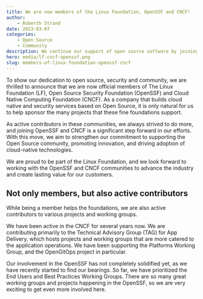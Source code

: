 ```yaml
---
title: We are now members of the Linux Foundation, OpenSSF and CNCF!
author:
    - Roberth Strand
date: 2023-03-07
categories:
    - Open Source
    - Community
description: We continue our support of open source software by joining several key foundations.
hero: media/lf-cncf-openssf.png
slug: members-of-linux-foundation-openssf-cncf
---
```


To show our dedication to open source, security and community, we are thrilled to announce that we are now official members of The Linux Foundation (LF), Open Source Security Foundation (OpenSSF) and Cloud Native Computing Foundation (CNCF). As a company that builds cloud native and security services based on Open Source, it is only natural for us to help sponsor the many projects that these fine foundations support.

As active contributors in these communities, we always strived to do more, and joining OpenSSF and CNCF is a significant step forward in our efforts. With this move, we aim to strengthen our commitment to supporting the Open Source community, promoting innovation, and driving adoption of cloud-native technologies.

We are proud to be part of the Linux Foundation, and we look forward to working with the OpenSSF and CNCF communities to advance the industry and create lasting value for our customers.

## Not only members, but also active contributors

While being a member helps the foundations, we are also active contributors to various projects and working groups.

We have been active in the CNCF for several years now. We are contributing primarily to the Technical Advisory Group (TAG) for App Delivery, which hosts projects and working groups that are more catered to the application operations. We have been supporting the Platforms Working Group, and the OpenGitOps project in particular.

Our involvement in the OpenSSF has not completely solidified yet, as we have recently started to find our bearings. So far, we have prioritized the End Users and Best Practices Working Groups. There are so many great working groups and projects happening in the OpenSSF, so we are very exciting to get even more involved here.
